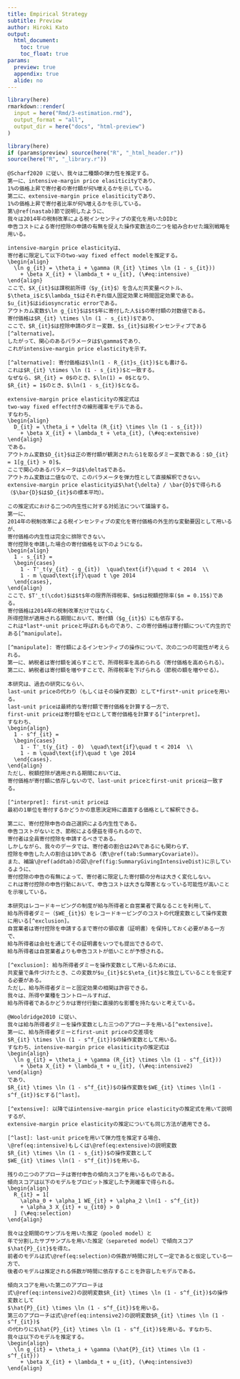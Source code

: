 ```yaml
---
title: Empirical Strategy
subtitle: Preview
author: Hiroki Kato
output:
  html_document:
    toc: true
    toc_float: true
params:
  preview: true
  appendix: true
  alide: no
---
```


```r
library(here)
rmarkdown::render(
  input = here("Rmd/3-estimation.rmd"),
  output_format = "all",
  output_dir = here("docs", "html-preview")
)
```

```r
library(here)
if (params$preview) source(here("R", "_html_header.r"))
source(here("R", "_library.r"))
```

```asis
@Scharf2020 に従い、我々は二種類の弾力性を推定する。
第一に、intensive-margin price elasiticityであり、
1%の価格上昇で寄付者の寄付額が何%増えるかを示している。
第二に、extensive-margin price elasiticityであり、
1%の価格上昇で寄付者比率が何%増えるかを示している。
第\@ref(nastab)節で説明したように、
我々は2014年の税制改革による税インセンティブの変化を用いたDIDと
申告コストによる寄付控除の申請の有無を捉えた操作変数法の二つを組み合わせた識別戦略を用いる。

intensive-margin price elasticityは、
寄付者に限定して以下のtwo-way fixed effect modelを推定する。
\begin{align}
  \ln g_{it} = \theta_i + \gamma (R_{it} \times \ln (1 - s_{it}))
    + \beta X_{it} + \lambda_t + u_{it}, (\#eq:intensive)
\end{align}
ここで、$X_{it}$は課税前所得（$y_{it}$）を含んだ共変量ベクトル、
$\theta_i$と$\lambda_t$はそれぞれ個人固定効果と時間固定効果である。
$u_{it}$はidiosyncratic errorである。
アウトカム変数$\ln g_{it}$は$t$年に寄付した人$i$の寄付額の対数値である。
寄付価格は$R_{it} \times \ln (1 - s_{it})$であり、
ここで、$R_{it}$は控除申請のダミー変数、$s_{it}$は税インセンティブである[^alternative]。
したがって、関心のあるパラメータは$\gamma$であり、
これがintensive-margin price elasticityを示す。

[^alternative]: 寄付価格は$\ln(1 - R_{it}s_{it})$とも書ける。
これは$R_{it} \times \ln (1 - s_{it})$と一致する。
なぜなら、$R_{it} = 0$のとき、$\ln(1) = 0$となり、
$R_{it} = 1$のとき、$\ln(1 - s_{it})$となる。

extensive-margin price elasticityの推定式は
two-way fixed effect付きの線形確率モデルである。
すなわち、
\begin{align}
  D_{it} = \theta_i + \delta (R_{it} \times \ln (1 - s_{it}))
    + \beta X_{it} + \lambda_t + \eta_{it}, (\#eq:extensive)
\end{align}
である。
アウトカム変数$D_{it}$は正の寄付額が観測されたら1を取るダミー変数である：$D_{it} = 1[g_{it} > 0]$。
ここで関心のあるパラメータは$\delta$である。
アウトカム変数は二値なので、このパラメータを弾力性として直接解釈できない。
extensive-margin price elasticityは$\hat{\delta} / \bar{D}$で得られる
（$\bar{D}$は$D_{it}$の標本平均）。

この推定式における二つの内生性に対する対処法について議論する。
第一に、
2014年の税制改革による税インセンティブの変化を寄付価格の外生的な変動要因として用いるが、
寄付価格の内生性は完全に排除できない。
寄付控除を申請した場合の寄付価格を以下のようになる。
\begin{align}
  1 - s_{it} =
  \begin{cases}
    1 - T'_t(y_{it} - g_{it})  \quad\text{if}\quad t < 2014  \\
    1 - m \quad\text{if}\quad t \ge 2014
  \end{cases},
\end{align}
ここで、$T'_t(\cdot)$は$t$年の限界所得税率、$m$は税額控除率($m = 0.15$)である。
寄付価格は2014年の税制改革だけではなく、
所得控除が適用される期間において、寄付額（$g_{it}$）にも依存する。
これは*last*-unit priceと呼ばれるものであり、この寄付価格は寄付額について内生的である[^manipulate]。

[^manipulate]: 寄付額によるインセンティブの操作について、次の二つの可能性が考えられる。
第一に、納税者は寄付額を減らすことで、所得税率を高められる（寄付価格を高められる）。
第二に、納税者は寄付額を増やすことで、所得税率を下げられる（節税の額を増やせる）。

本研究は、過去の研究にならい、
last-unit priceの代わり（もしくはその操作変数）として*first*-unit priceを用いる。
last-unit priceは最終的な寄付額で寄付価格を計算する一方で、
first-unit priceは寄付額をゼロとして寄付価格を計算する[^interpret]。
すなわち、
\begin{align}
  1 - s^f_{it} =
  \begin{cases}
    1 - T'_t(y_{it} - 0)  \quad\text{if}\quad t < 2014  \\
    1 - m \quad\text{if}\quad t \ge 2014
  \end{cases}.
\end{align}
ただし、税額控除が適用される期間においては、
寄付価格が寄付額に依存しないので、last-unit priceとfirst-unit priceは一致する。

[^interpret]: first-unit priceは
最初の1単位を寄付するかどうかの意思決定時に直面する価格として解釈できる。

第二に、寄付控除申告の自己選択による内生性である。
申告コストがないとき、節税による便益を得られるので、
寄付者は全員寄付控除を申請するべきである。
しかしながら、我々のデータでは、寄付者の割合は24%であるにも関わらず、
控除を申告した人の割合は10%である（表\@ref(tab:SummaryCovariate)）。
また、補論\@ref(addtab)の図\@ref(fig:SummaryGivingIntensiveDist)に示しているように、
寄付控除の申告の有無によって、寄付者に限定した寄付額の分布は大きく変化しない。
これは寄付控除の申告行動において、申告コストは大きな障害となっている可能性が高いことを示唆している。

本研究はレコードキーピングの制度が給与所得者と自営業者で異なることを利用して、
給与所得者ダミー（$WE_{it}$）をレコードキーピングのコストの代理変数として操作変数に用いる[^exclusion]。
自営業者は寄付控除を申請するまで寄付の領収書（証明書）を保持しておく必要がある一方で、
給与所得者は会社を通じてその証明書をいつでも提出できるので、
給与所得者は自営業者よりも申告コストが低いことが予想される。

[^exclusion]: 給与所得者ダミーを操作変数として用いるためには、
共変量で条件づけたとき、この変数が$u_{it}$と$\eta_{it}$と独立していることを仮定する必要がある。
ただし、給与所得者ダミーと固定効果の相関は許容できる。
我々は、所得や業種をコントロールすれば、
給与所得者であるかどうかは寄付行動に直接的な影響を持たないと考えている。

@Wooldridge2010 に従い、
我々は給与所得者ダミーを操作変数とした三つのアプローチを用いる[^extensive]。
第一に、給与所得者ダミーとfirst-unit priceの交差項を
$R_{it} \times \ln (1 - s^f_{it})$の操作変数として用いる。
すなわち、intensive-margin price elasiticityの推定式は
\begin{align}
  \ln g_{it} = \theta_i + \gamma (R_{it} \times \ln (1 - s^f_{it}))
    + \beta X_{it} + \lambda_t + u_{it}, (\#eq:intensive2)
\end{align}
であり、
$R_{it} \times \ln (1 - s^f_{it})$の操作変数を$WE_{it} \times \ln(1 - s^f_{it})$とする[^last]。

[^extensive]: 以降ではintensive-margin price elasticityの推定式を用いて説明するが、
extensive-margin price elasticityの推定についても同じ方法が適用できる。

[^last]: last-unit priceを用いて弾力性を推定する場合、
\@ref(eq:intensive)もしくは\@ref(eq:extensive)の説明変数
$R_{it} \times \ln (1 - s_{it})$の操作変数として
$WE_{it} \times \ln(1 - s^f_{it})$を用いる。

残りの二つのアプローチは寄付申告の傾向スコアを用いるものである。
傾向スコアは以下のモデルをプロビット推定した予測確率で得られる。
\begin{align}
  R_{it} = 1[
    \alpha_0 + \alpha_1 WE_{it} + \alpha_2 \ln(1 - s^f_{it})
    + \alpha_3 X_{it} + u_{it0} > 0
  ] (\#eq:selection)
\end{align}

我々は全期間のサンプルを用いた推定（pooled model）と
年で分割したサブサンプルを用いた推定（separeted model）で傾向スコア$\hat{P}_{it}$を得た。
前者のモデルは式\@ref(eq:selection)の係数が時間に対して一定であると仮定している一方で、
後者のモデルは推定される係数が時間に依存することを許容したモデルである。

傾向スコアを用いた第二のアプローチは
式\@ref(eq:intensive2)の説明変数$R_{it} \times \ln (1 - s^f_{it})$の操作変数として
$\hat{P}_{it} \times \ln (1 - s^f_{it})$を用いる。
第三のアプローチは式\@ref(eq:intensive2)の説明変数$R_{it} \times \ln (1 - s^f_{it})$
の代わりに$\hat{P}_{it} \times \ln (1 - s^f_{it})$を用いる。すなわち、
我々は以下のモデルを推定する。
\begin{align}
  \ln g_{it} = \theta_i + \gamma (\hat{P}_{it} \times \ln (1 - s^f_{it}))
    + \beta X_{it} + \lambda_t + u_{it}, (\#eq:intensive3)
\end{align}
```
